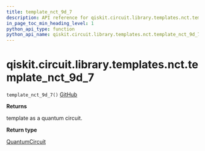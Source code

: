 ```yaml
---
title: template_nct_9d_7
description: API reference for qiskit.circuit.library.templates.nct.template_nct_9d_7
in_page_toc_min_heading_level: 1
python_api_type: function
python_api_name: qiskit.circuit.library.templates.nct.template_nct_9d_7
---
```


# qiskit.circuit.library.templates.nct.template\_nct\_9d\_7

<span id="qiskit.circuit.library.templates.nct.template_nct_9d_7" />

`template_nct_9d_7()` [GitHub](https://github.com/qiskit/qiskit/tree/stable/0.22/qiskit/circuit/library/templates/nct/template_nct_9d_7.py "view source code")

**Returns**

template as a quantum circuit.

**Return type**

[QuantumCircuit](qiskit.circuit.QuantumCircuit "qiskit.circuit.QuantumCircuit")

